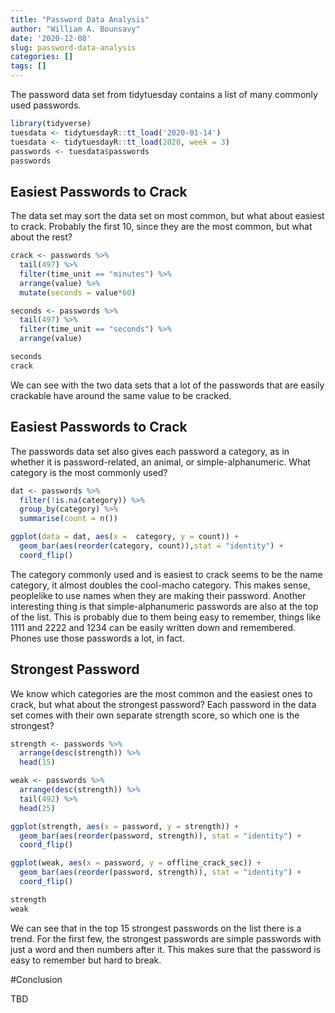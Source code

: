 ```yaml
---
title: "Password Data Analysis"
author: "William A. Bounsavy"
date: '2020-12-08'
slug: password-data-analysis
categories: []
tags: []
---
```


The password data set from tidytuesday contains a list of many commonly used passwords.

```r
library(tidyverse)
tuesdata <- tidytuesdayR::tt_load('2020-01-14') 
tuesdata <- tidytuesdayR::tt_load(2020, week = 3)
passwords <- tuesdata$passwords
passwords 
```


## Easiest Passwords to Crack

The data set may sort the data set on most common, but what about easiest to crack. Probably the first 10, since they are the most common, but what about the rest?

```r
crack <- passwords %>%
  tail(497) %>%
  filter(time_unit == "minutes") %>%
  arrange(value) %>%
  mutate(seconds = value*60)

seconds <- passwords %>%
  tail(497) %>%
  filter(time_unit == "seconds") %>%
  arrange(value)

seconds
crack
```

We can see with the two data sets that a lot of the passwords that are easily crackable have around the same value to be cracked.

## Easiest Passwords to Crack

The passwords data set also gives each password a category, as in whether it is password-related, an animal, or simple-alphanumeric. What category is the most commonly used?

```r
dat <- passwords %>%
  filter(!is.na(category)) %>%
  group_by(category) %>%
  summarise(count = n())

ggplot(data = dat, aes(x =  category, y = count)) +
  geom_bar(aes(reorder(category, count)),stat = "identity") +
  coord_flip()
```
The category commonly used and is easiest to crack seems to be the name category, it almost doubles the cool-macho category. This makes sense, peoplelike to use names when they are making their password. Another interesting thing is that simple-alphanumeric passwords are also at the top of the list. This is probably due to them being easy to remember, things like 1111 and 2222 and 1234 can be easily written down and remembered. Phones use those passwords a lot, in fact.

## Strongest Password

We know which categories are the most common and the easiest ones to crack, but what about the strongest password? Each password in the data set comes with their own separate strength score, so which one is the strongest?

```r
strength <- passwords %>%
  arrange(desc(strength)) %>% 
  head(15)

weak <- passwords %>%
  arrange(desc(strength)) %>% 
  tail(492) %>%
  head(25)

ggplot(strength, aes(x = password, y = strength)) +
  geom_bar(aes(reorder(password, strength)), stat = "identity") +
  coord_flip()

ggplot(weak, aes(x = password, y = offline_crack_sec)) +
  geom_bar(aes(reorder(password, strength)), stat = "identity") +
  coord_flip()

strength
weak
```
We can see that in the top 15 strongest passwords on the list there is a trend. For the first few, the strongest passwords are simple passwords with just a word and then numbers after it. This makes sure that the password is easy to remember but hard to break.

#Conclusion

TBD